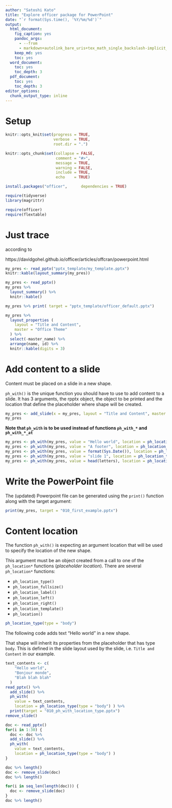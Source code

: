 ```yaml
---
author: "Satoshi Kato"
title: "Explore officer package for PowerPoint"
date: "`r format(Sys.time(), '%Y/%m/%d')`"
output:
  html_document:
    fig_caption: yes
    pandoc_args:
      - --from
      - markdown+autolink_bare_uris+tex_math_single_backslash-implicit_figures
    keep_md: yes
    toc: yes
  word_document:
    toc: yes
    toc_depth: 3
  pdf_document:
    toc: yes
    toc_depth: 3
editor_options: 
  chunk_output_type: inline
---
```


# Setup

```r
knitr::opts_knit$set(progress = TRUE, 
                     verbose  = TRUE, 
                     root.dir = ".")

knitr::opts_chunk$set(collapse = FALSE, 
                      comment = "#>", 
                      message = TRUE, 
                      warning = FALSE, 
                      include = TRUE,
                      echo    = TRUE)

```

```r
install.packages("officer",      dependencies = TRUE)

```

```r
require(tidyverse)
library(magrittr)

require(officer)
require(flextable)

```

# Just trace

according to 

https://davidgohel.github.io/officer/articles/offcran/powerpoint.html

```r
my_pres <- read_pptx("pptx_template/my_template.pptx")
knitr::kable(layout_summary(my_pres))

```

```r
my_pres <- read_pptx()
my_pres %>% 
  layout_summary() %>% 
  knitr::kable()

```

```r
my_pres %>% print( target = "pptx_template/officer_default.pptx") 

```

```r
my_pres %>% 
  layout_properties (
    layout = "Title and Content",
    master = "Office Theme"
  ) %>% 
  select(-master_name) %>%
  arrange(name, id) %>%
  knitr::kable(digits = 3)

```

# Add content to a slide

Content must be placed on a slide in a new shape.

`ph_with()` is the unique function you should have to use to add content to a slide. It has 3 arguments, the rpptx object, the object to be printed and the location that define the placeholder where shape will be created.

```r
my_pres <- add_slide(x = my_pres, layout = "Title and Content", master = "Office Theme")
my_pres
```

**Note that `ph_with` is to be used instead of functions `ph_with_*` and `ph_with_*_at`**

```r
my_pres <- ph_with(my_pres, value = "Hello world", location = ph_location_type(type = "title"))
my_pres <- ph_with(my_pres, value = "A footer", location = ph_location_type(type = "ftr"))
my_pres <- ph_with(my_pres, value = format(Sys.Date()), location = ph_location_type(type = "dt"))
my_pres <- ph_with(my_pres, value = "slide 1", location = ph_location_type(type = "sldNum"))
my_pres <- ph_with(my_pres, value = head(letters), location = ph_location_type(type = "body")) 

```

# Write the PowerPoint file

The (updated) Powerpoint file can be generated using the `print()` function along with the target argument:

```r
print(my_pres, target = "010_first_example.pptx") 

```

# Content location

The function `ph_with()` is expecting an argument location that will be used to specify the location of the new shape.

This argument must be an object created from a call to one of the `ph_location*` functions (*placeholder location*). There are several `ph_location*` functions: 

- `ph_location_type()`
- `ph_location_fullsize()`
- `ph_location_label()`
- `ph_location_left()`
- `ph_location_right()`
- `ph_location_template()`
- `ph_location()`


```r
ph_location_type(type = "body")
```

The following code adds text “Hello world” in a new shape.

That shape will inherit its properties from the placeholder that has type `body`. This is defined in the slide layout used by the slide, i.e. `Title and Content` in our example.

```r
text_contents <- c(
    "Hello world", 
    "Bonjour monde", 
    "Blah blah blah"
  )
read_pptx() %>% 
  add_slide() %>% 
  ph_with(
    value = text_contents, 
    location = ph_location_type(type = "body") ) %>% 
  print(target = "010_ph_with_location_type.pptx") 
remove_slide()
```

```r
doc <- read_pptx()
for(i in 1:30) {
  doc <- doc %>% 
  add_slide() %>% 
  ph_with(
    value = text_contents, 
    location = ph_location_type(type = "body") ) 
}

doc %>% length()
doc <- remove_slide(doc)
doc %>% length()

for(i in seq_len(length(doc))) {
  doc <- remove_slide(doc)
}
doc %>% length()


```

